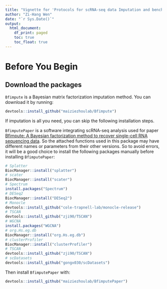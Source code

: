 ```yaml
---
title: "Vignette for 'Protocols for scRNA-seq data Imputation and benchmark with Bfimpute and BfimputePaper'"
author: "Zi-Hang Wen"
date: "`r Sys.Date()`"
output:
  html_document:
    df_print: paged
    toc: true
    toc_float: true
---
```



# Before You Begin
## Download the packages
`Bfimpute` is a Bayesian matrix factorization imputation method. You can
download it by running:
```R
devtools::install_github("maiziezhoulab/Bfimpute")
```
If imputation is all you need, you can skip the following installation steps.

`BfimputePaper` is a software integrating scRNA-seq analysis used for paper
[Bfimpute: A Bayesian factorization method to recover single-cell RNA sequencing data](https://doi.org/10.1101/2021.02.10.430649). So the attached functions used
in this package may have different names or parameters from their other
versions. So to avoid errors, it will be a good choice to install the following
packages manually before installing `BfimputePaper`:

```R
# Splatter
BiocManager::install("splatter")
# scater
BiocManager::install("scater")
# Spectrum
install.packages("Spectrum")
# DESeq2
BiocManager::install("DESeq2")
# Monocle
devtools::install_github("cole-trapnell-lab/monocle-release")
# TSCAN
devtools::install_github("zji90/TSCAN")
# WGCNA
install.packages("WGCNA")
# org.Hs.eg.db
BiocManager::install("org.Hs.eg.db")
# clusterProfiler
BiocManager::install("clusterProfiler")
# TSCAN
devtools::install_github("zji90/TSCAN")
# scDatasets
devtools::install_github("gongx030/scDatasets")
```

Then install `BfimputePaper` with:
```R
devtools::install_github("maiziezhoulab/BfimputePaper")
```
